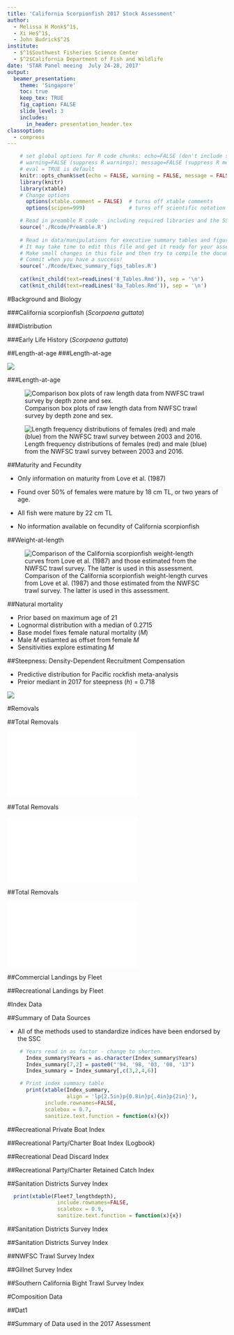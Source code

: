 ```yaml
---
title: 'California Scorpionfish 2017 Stock Assessment'
author: 
  - Melissa H Monk$^1$,
  - Xi He$^1$,
  - John Budrick$^2$
institute:
  - $^1$Southwest Fisheries Science Center
  - $^2$California Department of Fish and Wildlife
date: 'STAR Panel meeing  July 24-28, 2017'
output: 
  beamer_presentation:
    theme: 'Singapore'
    toc: true
    keep_tex: TRUE
    fig_caption: FALSE
    slide_level: 3
    includes:
      in_header: presentation_header.tex
classoption:
  - compress
---
```




```r
    # set global options for R code chunks: echo=FALSE (don't include source code); 
    # warning=FALSE (suppress R warnings); message=FALSE (suppress R messages)
    # eval = TRUE is default
    knitr::opts_chunk$set(echo = FALSE, warning = FALSE, message = FALSE)
    library(knitr)
    library(xtable)
    # Change options  
      options(xtable.comment = FALSE)  # turns off xtable comments
      options(scipen=999)              # turns off scientific notation

    # Read in preamble R code - including required libraries and the SS file(s)
    source('./Rcode/Preamble.R')
 
    # Read in data/manipulations for executive summary tables and figures
    # It may take time to edit this file and get it ready for your assessment
    # Make small changes in this file and then try to compile the document
    # Commit when you have a success!
    source('./Rcode/Exec_summary_figs_tables.R')
      
    cat(knit_child(text=readLines('8_Tables.Rmd')), sep = '\n')
    cat(knit_child(text=readLines('8a_Tables.Rmd')), sep = '\n')
```



#Background and Biology

###California scorpionfish (*Scorpaena guttata*)


\begin{itemize} 
 \item[\checkmark] Most common species of *Scorpaena* on the U.S. West Coast, more species in Mexico
 \item[\checkmark] Venomous dorsal, anal and pelvic spines
 \item[\checkmark] Demersal, found over both hard and soft bottom (prefer *new* structure)
 \item[\checkmark] Exhibit aggregating behavior (spawning and non-spawning aggregations)  
\end{itemize}

\centering
\includegraphics[width=.5\textwidth]{cover_photo}


###Distribution


\begin{itemize} 
 \item[\checkmark] Distributed from central California to Punta Eugenia, Baja California Sur, Mexico 
 \item[\checkmark] Rarely observed north of Pt. Conception  
 \item[\checkmark] Observed from the intertidal to 600 ft,  prefer 20-450 ft  
\end{itemize}

###Early Life History (*Scorpaena guttata*)

\begin{itemize} 
\item[\checkmark] Migration to spawning grounds, exhibit explosive breeding behavior just before dawn
\item[\checkmark] External fertilization, females produce hollow gelatenous single-layer floating egg matrix
\item[\checkmark] Eggs hatch after about 5 days
\item[\checkmark] Juveniles settle at less than 2cm 
\end{itemize}

\centering
\includegraphics[width=.5\textwidth]{Figures/baby_scorp}

\footnotetext{Line drawning from CalCOFI Atlas 33, pg. 789 Figure 26}

##Length-at-age
###Length-at-age

\begincols
  \begincol{.4\textwidth}
  
  \includegraphics[trim={0 0 0 2cm}, totalheight=0.65\textheight]{Figures/Age_length_bySex.png}

  \endcol
  \begincol{.48\textwidth}

![](Figures/vonB_compare.png)
  
  \endcol
\endcols


###Length-at-age

\begincols
  \begincol{.4\textwidth}
  
![Comparison box plots of raw length data from NWFSC trawl survey by depth zone and sex. \label{fig:Fleet8_NWFSCtrawl_lengthdepth}](Figures/NWFSCtrawl_lengthdepth.png)

\endcol
\begincol{.48\textwidth}
  
![Length frequency distributions of females (red) and male (blue) from the NWFSC trawl survey between 2003 and 2016. \label{fig:Fleet8_comp_lendat_bubflt8mkt0}](r4ss/plots_mod1/comp_lendat_bubflt8mkt0.png)

 \endcol
\endcols
 
##Maturity and Fecundity

* Only information on maturity from Love et al. (1987)
* Found over 50% of females were mature by 18 cm TL, or two years of age. 
* All fish were mature by 22 cm TL

* No information available on fecundity of California scorpionfish


##Weight-at-length
 
 ![Comparison of the California scorpionfish weight-length curves from Love et al. (1987) and those estimated from the NWFSC trawl survey.  The latter is used in this assessment. \label{fig:Length_weight}](Figures/Length_weight.png)
 

##Natural mortality

* Prior based on maximum age of 21
* Lognormal distribution with a median of 0.2715
* Base model fixes female natural mortality ($M$)
* Male $M$ estiamted as offset from female $M$
* Sensitivities explore estimating $M$


##Steepness: Density-Dependent Recruitment Compensation

* Predictive distribution for Pacific rockfish meta-analysis
* Preior mediant in 2017 for steepness ($h$) = 0.718


![](Figures/h_prior.png)




#Removals

##Total Removals 


![](California_scorpionfish_2017_files/figure-latex/unnamed-chunk-16-1.pdf)

##Total Removals 

![](California_scorpionfish_2017_files/figure-latex/unnamed-chunk-17-1.pdf)

##Total Removals 

![](California_scorpionfish_2017_files/figure-latex/unnamed-chunk-18-1.pdf)

##Commercial Landings by Fleet




##Recreational Landings by Fleet

 

#Index Data

 

##Summary of Data Sources

- All of the methods used to standardize indices have been endorsed by the SSC

```r
    # Years read in as factor - change to shorten.
      Index_summary$Years = as.character(Index_summary$Years)
      Index_summary[7,2] = paste0("'94, '98, '03, '08, '13")
      Index_summary = Index_summary[,c(3,2,4,6)]

    # Print index summary table
      print(xtable(Index_summary,
                   align = 'lp{2.5in}p{0.8in}p{.4in}p{2in}'),
            include.rownames=FALSE,
            scalebox = 0.7,
            sanitize.text.function = function(x){x})
```
 

##Recreational Private Boat Index

##Recreational Party/Charter Boat Index (Logbook)

##Recreational Dead Discard Index

##Recreational Party/Charter Retained Catch Index





##Sanitation Districts Survey Index
```r
  print(xtable(Fleet7_lengthdepth),
                include.rownames=FALSE,
                scalebox = 0.9,
                sanitize.text.function = function(x){x})
```
##Sanitation Districts Survey Index

##Sanitation Districts Survey Index

##NWFSC Trawl Survey Index

##Gillnet Survey Index

##Southern California Bight Trawl Survey Index



#Composition Data

##Dat1




##Summary of Data used in the 2017 Assessment

